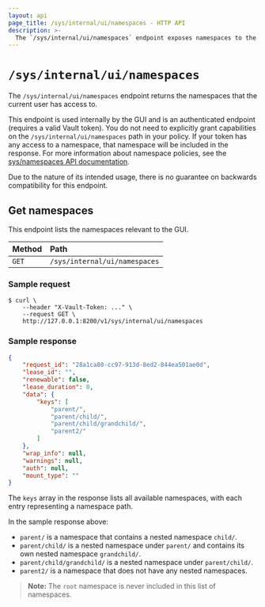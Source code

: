 ```yaml
---
layout: api
page_title: /sys/internal/ui/namespaces - HTTP API
description: >-
  The `/sys/internal/ui/namespaces` endpoint exposes namespaces to the GUI.
---
```


# `/sys/internal/ui/namespaces`

The `/sys/internal/ui/namespaces` endpoint returns the namespaces that the current user has access to.

This endpoint is used internally by the GUI and is an authenticated endpoint (requires a valid Vault token). You do not need to explicitly grant capabilities on the `/sys/internal/ui/namespaces` path in your policy. If your token has any access to a namespace, that namespace will be included in the response. For more information about namespace policies, see the [sys/namespaces API documentation](/vault/api-docs/system/namespaces).

Due to the nature of its intended usage, there is no guarantee on backwards compatibility for this endpoint.

## Get namespaces

This endpoint lists the namespaces relevant to the GUI.

| Method | Path                             |
| :----- | :------------------------------- |
| `GET`  | `/sys/internal/ui/namespaces` |

### Sample request

```shell-session
$ curl \
    --header "X-Vault-Token: ..." \
    --request GET \
    http://127.0.0.1:8200/v1/sys/internal/ui/namespaces
```

### Sample response

```json
{
    "request_id": "28a1ca80-cc97-913d-8ed2-844ea501ae0d",
    "lease_id": "",
    "renewable": false,
    "lease_duration": 0,
    "data": {
        "keys": [
            "parent/",
            "parent/child/",
            "parent/child/grandchild/",
            "parent2/"
        ]
    },
    "wrap_info": null,
    "warnings": null,
    "auth": null,
    "mount_type": ""
}
```

The `keys` array in the response lists all available namespaces, with each entry representing a namespace path.

In the sample response above:
- `parent/` is a namespace that contains a nested namespace `child/`.
- `parent/child/` is a nested namespace under `parent/` and contains its own nested namespace `grandchild/`.
- `parent/child/grandchild/` is a nested namespace under `parent/child/`.
- `parent2/` is a namespace that does not have any nested namespaces.

> **Note:** The `root` namespace is never included in this list of namespaces.
